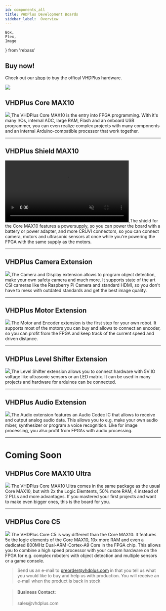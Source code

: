```yaml
---
id: components_all
title: VHDPlus Development Boards
sidebar_label:  Overview
---
```


    Box,
    Flex,
    Image
} from 'rebass'

## Buy now!

Check out our [shop]("https://shop.vhdplus.com") to buy the offical VHDPlus hardware.

<a href="https://shop.vhdplus.com">
  <Image src='/img/blog/2020-09-19/P1000531.JPG'/>
</a>

## VHDPlus Core MAX10

<Flex flexWrap='wrap' mx={-2}>
  <Box p={2} width={[ 1, 1/3 ]}>
    <a href="/docs/component_vhdpcore_max10">
      <Image src='/img/vhdpcore/Core.png'/>
    </a>
  </Box>
  <Box p={2} width={[ 1, 2/3 ]}>
    The VHDPlus Core MAX10 is the entry into FPGA programming. With it's many I/Os, internal ADC, large RAM, Flash and an onboard USB programmer, you can even realize complex projects with many components and an internal Arduino-compatible processor that work together.
  </Box>
</Flex>
<br/>
<hr/>

## VHDPlus Shield MAX10

<Flex flexWrap='wrap' mx={-2}>
  <Box p={2} width={[ 1, 1/3 ]}>
    <a href="/docs/components_shield">
      <video width="400" muted autoPlay loop><source src="/img/vhdpshield/Shield.mp4" type="video/mp4"/>Your browser does not support the video tag. You can download the video anyway.</video>
    </a>
  </Box>
  <Box p={2} width={[ 1, 2/3 ]}>
    The shield for the Core MAX10 features a powersupply, so you can power the board with a battery or power adapter, and more CRUVI connectors, so you can connect camera, motors and ultrasonic sensors at once while you're powering the FPGA with the same supply as the motors.
  </Box>
</Flex>
<br/>
<hr/>

## VHDPlus Camera Extension

<Flex flexWrap='wrap' mx={-2}>
  <Box p={2} width={[ 1, 1/3 ]}>
    <a href="/docs/components_camera">
      <Image src='/img/extensions/cam/Camera_2.png'/>
    </a>
  </Box>
  <Box p={2} width={[ 1, 2/3 ]}>
    The Camera and Display extension allows to program object detection, make your own safety camera and much more. 
    It supports state of the art CSI cameras like the Raspberry Pi Camera and standard HDMI, so you don't have to mess with outdated standards and get the best image quality.
  </Box>
</Flex>
<br/>
<hr/>

## VHDPlus Motor Extension

<Flex flexWrap='wrap' mx={-2}>
  <Box p={2} width={[ 1, 1/3 ]}>
    <a href="/docs/components_motor">
      <Image src='/img/extensions/dcmotor/Motor_3.png'/>
    </a>
  </Box>
  <Box p={2} width={[ 1, 2/3 ]}>
    The Motor and Encoder extension is the first step for your own robot. It supports most of the motors you can buy and allows to connect an encoder, so you can profit from the FPGA and keep track of the current speed and driven distance.
  </Box>
</Flex>
<br/>
<hr/>

## VHDPlus Level Shifter Extension

<Flex flexWrap='wrap' mx={-2}>
  <Box p={2} width={[ 1, 1/3 ]}>
    <a href="/docs/components_levelshifter">
      <Image src='/img/extensions/levelshifter/Shifter_3.png'/>
    </a>
  </Box>
  <Box p={2} width={[ 1, 2/3 ]}>
    The Level Shifter extension allows you to connect hardware with 5V IO voltage like ultrasonic sensors or an LED matrix. It can be used in many projects and hardware for arduinos can be connected.
  </Box>
</Flex>
<br/>
<hr/>

## VHDPlus Audio Extension

<Flex flexWrap='wrap' mx={-2}>
  <Box p={2} width={[ 1, 1/3 ]}>
    <a href="/docs/components_audio">
      <Image src='/img/extensions/audio/Audio.png'/>
    </a>
  </Box>
  <Box p={2} width={[ 1, 2/3 ]}>
    The Audio extension features an Audio Codec IC that allows to receive and output analog audio data. This allows you to e.g. make your own audio mixer, synthesizer or program a voice recognition. Like for image processing, you also profit from FPGAs with audio processing.
  </Box>
</Flex>
<br/>
<hr/>

# Coming Soon

## VHDPlus Core MAX10 Ultra

<Flex flexWrap='wrap' mx={-2}>
  <Box p={2} width={[ 1, 1/3 ]}>
    <Image src='/img/vhdpcore/max10_bw.jpg'/>
  </Box>
  <Box p={2} width={[ 1, 2/3 ]}>
    The VHDPlus Core MAX10 Ultra comes in the same package as the usual Core MAX10, but with 2x the Logic Elemtents, 50% more RAM, 4 instead of 2 PLLs and more advantages. If you mastered your first projects and want to make even bigger ones, this is the board for you.
  </Box>
</Flex>
<br/>
<hr/>

## VHDPlus Core C5

<Flex flexWrap='wrap' mx={-2}>
  <Box p={2} width={[ 1, 1/3 ]}>
    <Image src='/img/vhdpcore/max10_bw.jpg'/>
  </Box>
  <Box p={2} width={[ 1, 2/3 ]}>
    The VHDPlus Core C5 is way different than the Core MAX10. It features 5x the logic elements of the Core MAX10, 10x more RAM and even a dedicated 800MHz Dual-ARM-Cortex-A9 Core in the FPGA chip. This allows you to combine a high speed processor with your custom hardware on the FPGA for e.g. complex roboters with object detection and multiple sensors or a game console.
  </Box>
</Flex>

> Send us an e-mail to preorder@vhdplus.com in that you tell us what you would like to buy and help us with production.
> You will receive an e-mail when the product is back in stock

> <h4>Business Contact:</h4>
> sales@vhdplus.com


